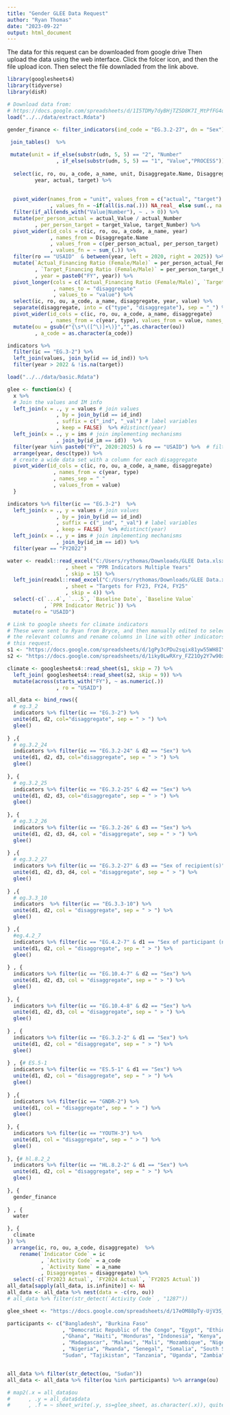 ```yaml
---
title: "Gender GLEE Data Request"
author: "Ryan Thomas"
date: "2023-09-22"
output: html_document
---
```


The data for this request can be downloaded from google drive Then upload the data using the web interface. Click the folcer icon, and then the file upload icon. Then select the file downladed from the link above.

```r
library(googlesheets4)
library(tidyverse)
library(disR)
```



```r
# Download data from:
# https://docs.google.com/spreadsheets/d/1I5TDMy7dyBHjTZ5D8K7I_MtPfFG4qPI7o084fBhAtMo/edit#gid=0
load("../../data/extract.Rdata")

gender_finance <- filter_indicators(ind_code = "EG.3.2-27", dn = "Sex") %>% 
   
 join_tables()  %>% 

 mutate(unit = if_else(substr(udn, 5, 5) == "2", "Number"
                , if_else(substr(udn, 5, 5) == "1", "Value","PROCESS"))) %>%
  
  select(ic, ro, ou, a_code, a_name, unit, Disaggregate.Name, Disaggregate.Country, 
         year, actual, target) %>%
  
 
  pivot_wider(names_from = "unit", values_from = c("actual", "target")
              , values_fn = ~if(all(is.na(.))) NA_real_ else sum(., na.rm=T)) %>%
  filter(if_all(ends_with("Value|Number"), ~ . > 0)) %>%
  mutate(per_person_actual = actual_Value / actual_Number
         , per_person_target = target_Value, target_Number) %>%
  pivot_wider(id_cols = c(ic, ro, ou, a_code, a_name, year)
              , names_from = Disaggregate.Name
              , values_from = c(per_person_actual, per_person_target)
              , values_fn = ~ sum_(.)) %>%
  filter(ro == "USAID"  & between(year, left = 2020, right = 2025)) %>% arrange(year) %>%
  mutate(`Actual_Financing Ratio (Female/Male)` = per_person_actual_Female/per_person_actual_Male
         , `Target_Financing Ratio (Female/Male)` = per_person_target_Female/per_person_target_Male
         , year = paste0("FY", year)) %>%
  pivot_longer(cols = c(`Actual_Financing Ratio (Female/Male)`, `Target_Financing Ratio (Female/Male)`)
               , names_to = "disaggregate"
               , values_to = "value") %>% 
  select(ic, ro, ou, a_code, a_name, disaggregate, year, value) %>%
  separate(disaggregate, into = c("type", "disaggregate"), sep = "_") %>%
  pivot_wider(id_cols = c(ic, ro, ou, a_code, a_name, disaggregate) 
              , names_from = c(year, type), values_from = value, names_sep = " ") %>%
  mutate(ou = gsub(r"{\s*\([^\)]+\)}","",as.character(ou))
         , a_code = as.character(a_code))
```


```r
indicators %>%
  filter(ic == "EG.3-2") %>%
  left_join(values, join_by(id == id_ind)) %>%
  filter(year > 2022 & !is.na(target))
```


```r
load("../../data/basic.Rdata")
```


```r
glee <- function(x) {
  x %>%
  # Join the values and IM info 
  left_join(x = ., y = values # join values
                , by = join_by(id == id_ind)
                , suffix = c("_ind", "_val") # label variables 
                , keep = FALSE)  %>% #distinct(year)
  left_join(x = ., y = ims # join implementing mechanisms
                , join_by(id_im == id))  %>%
  filter(year %in% paste0("FY", 2020:2025) & ro == "USAID") %>%  # filter only the relevant years
  arrange(year, desc(type)) %>%
  # create a wide data set with a column for each disaggregate
  pivot_wider(id_cols = c(ic, ro, ou, a_code, a_name, disaggregate)
               , names_from = c(year, type)
               , names_sep = " "
               , values_from = value)
  }
```


```r
indicators %>% filter(ic == "EG.3-2")  %>% 
  left_join(x = ., y = values # join values
                , by = join_by(id == id_ind)
                , suffix = c("_ind", "_val") # label variables 
                , keep = FALSE)  %>% #distinct(year)
  left_join(x = ., y = ims # join implementing mechanisms
                , join_by(id_im == id)) %>% 
  filter(year == "FY2022")
```


```r
water <- readxl::read_excel("C:/Users/rythomas/Downloads/GLEE Data.xlsx"
                   , sheet = "PPR Indicators Multiple Years"
                   , skip = 15) %>%
  left_join(readxl::read_excel("C:/Users/rythomas/Downloads/GLEE Data.xlsx"
                   , sheet = "Targets for FY23, FY24, FY25"
                   , skip = 4)) %>%
  select(-c(`...4`, `...5`, `Baseline Date`, `Baseline Value`
            , `PPR Indicator Metric`)) %>%
  mutate(ro = "USAID")

```

```r
# Link to google sheets for climate indicators
# These were sent to Ryan from Bryce, and then manually edited to select only
# the relevant columns and rename columns in line with other indicators in 
# this request.
s1 <- "https://docs.google.com/spreadsheets/d/1gPy3cPDu2sqix81yw55WH8IYhMYSY9lOXW9Ad2DSdnY/edit#gid=729767621"
s2 <- "https://docs.google.com/spreadsheets/d/1iky0LwRXry_FZ21Oy2Y7w90xSKk5KmhNJm4tKqouF0w/edit#gid=1694621469"

climate <- googlesheets4::read_sheet(s1, skip = 7) %>%
  left_join( googlesheets4::read_sheet(s2, skip = 9)) %>%
  mutate(across(starts_with("FY"), ~ as.numeric(.))
                , ro = "USAID")
```



```r

all_data <- bind_rows({
  # eg.3_2 
  indicators %>% filter(ic == "EG.3-2") %>%
  unite(d1, d2, col="disaggregate", sep = " > ") %>%
  glee() 
  
} ,{
  # eg.3.2_24
  indicators %>% filter(ic == "EG.3.2-24" & d2 == "Sex") %>%
  unite(d1, d2, d3, col="disaggregate", sep = " > ") %>%
  glee()
  
}, { 
  # eg.3.2_25
  indicators %>% filter(ic == "EG.3.2-25" & d2 == "Sex") %>%
  unite(d1, d2, d3, col="disaggregate", sep = " > ") %>%
  glee()
  
}, {
  # eg.3.2_26
  indicators %>% filter(ic == "EG.3.2-26" & d3 == "Sex") %>%
  unite(d1, d2, d3, d4, col = "disaggregate", sep = " > ") %>%
  glee()
  
} ,{
  # eg.3.2_27
  indicators %>% filter(ic == "EG.3.2-27" & d3 == "Sex of recipient(s)") %>%
  unite(d1, d2, d3, d4, col = "disaggregate", sep = " > ") %>%
  glee()
  
} ,{
  # eg.3.3_10
  indicators  %>% filter(ic == "EG.3.3-10") %>%
  unite(d1, d2, col = "disaggregate", sep = " > ") %>%
  glee()

} ,{
  #eg.4.2_7
  indicators %>% filter(ic == "EG.4.2-7" & d1 == "Sex of participant (no double-counting)") %>%
  unite(d1, d2, col = "disaggregate", sep = " > ") %>%
  glee()
  
} , {
  indicators %>% filter(ic == "EG.10.4-7" & d2 == "Sex") %>%
  unite(d1, d2, d3, col = "disaggregate", sep = " > ") %>%
  glee()
  
}, {
  indicators %>% filter(ic == "EG.10.4-8" & d2 == "Sex") %>%
  unite(d1, d2, d3, col = "disaggregate", sep = " > ") %>%
  glee()
  
} , {
  indicators %>% filter(ic == "EG.3.2-2" & d1 == "Sex") %>%
  unite(d1, d2, col = "disaggregate", sep = " > ") %>%
  glee()
  
} , {# ES.5-1
  indicators %>% filter(ic == "ES.5-1" & d1 == "Sex") %>%
  unite(d1, d2, col = "disaggregate", sep = " > ") %>%
  glee()
  
} ,{
  indicators %>% filter(ic == "GNDR-2") %>%
  unite(d1, col = "disaggregate", sep = " > ") %>%
  glee()
  
}, {
  indicators %>% filter(ic == "YOUTH-3") %>%
  unite(d1, col = "disaggregate", sep = " > ") %>%
  glee()
  
}, {# hl.8.2_2
  indicators %>% filter(ic == "HL.8.2-2" & d1 == "Sex") %>%
  unite(d1, d2, col = "disaggregate", sep = " > ") %>%
  glee()
  
}, {
  gender_finance
  
} , {
  water

}, {
  climate
}) %>%
  arrange(ic, ro, ou, a_code, disaggregate)  %>%
    rename(`Indicator Code` = ic
           , `Activity Code` = a_code
           , `Activity Name` = a_name
           , Disaggregates = disaggregate) %>%
  select(-c(`FY2023 Actual`, `FY2024 Actual`, `FY2025 Actual`))
all_data[sapply(all_data, is.infinite)] <- NA
all_data <- all_data %>% nest(data = -c(ro, ou))
# all_data %>% filter(str_detect(`Activity Code` , "1287"))
```



```r
glee_sheet <- "https://docs.google.com/spreadsheets/d/17eOM88pTy-UjV3S_1GK5Y15nmNfA39R29VUSc6Do5fA/edit#gid=424389374"

participants <- c("Bangladesh", "Burkina Faso"
                  , "Democratic Republic of the Congo", "Egypt", "Ethiopia" 
                  ,"Ghana", "Haiti", "Honduras", "Indonesia", "Kenya", "Liberia"
                  , "Madagascar", "Malawi", "Mali", "Mozambique", "Niger"
                  , "Nigeria", "Rwanda", "Senegal", "Somalia", "South Sudan",
                  "Sudan", "Tajikistan", "Tanzania", "Uganda", "Zambia", "Zimbabwe")


all_data %>% filter(str_detect(ou, "Sudan"))
all_data <- all_data %>% filter(ou %in% participants) %>% arrange(ou)

# map2(.x = all_data$ou
#      , .y = all_data$data
#      , .f = ~ sheet_write(.y, ss=glee_sheet, as.character(.x)), quitely= T)

```
